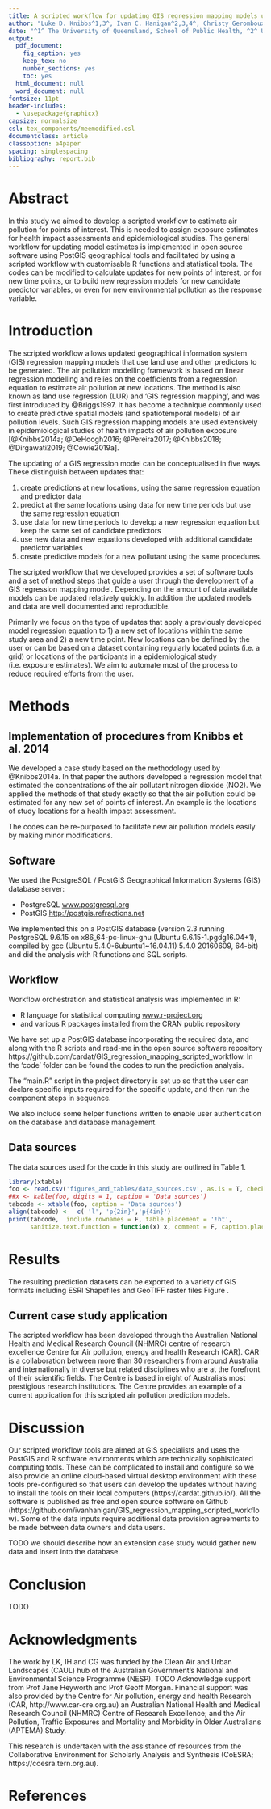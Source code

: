```yaml
---
title: A scripted workflow for updating GIS regression mapping models using land use and other predictors of air pollution
author: "Luke D. Knibbs^1,3^, Ivan C. Hanigan^2,3,4^, Christy Geromboux^2,3^, Edward Jegasothy^2^" 
date: "^1^ The University of Queensland, School of Public Health, ^2^ University Centre for Rural Health, North Coast, School of Public Health, The University of Sydney, Sydney, Australia. ^3^ Centre for Air pollution, energy and health Research (CAR).  ^4^ Health Research Institute, University of Canberra, Canberra, Australia."
output:
  pdf_document:
    fig_caption: yes
    keep_tex: no
    number_sections: yes
    toc: yes
  html_document: null
  word_document: null
fontsize: 11pt
header-includes:
  - \usepackage{graphicx}
capsize: normalsize
csl: tex_components/meemodified.csl
documentclass: article
classoption: a4paper
spacing: singlespacing
bibliography: report.bib
---
```


# Abstract
In this study we aimed to develop a scripted workflow to estimate air pollution for points of interest. This is needed to assign exposure estimates for health impact assessments and epidemiological studies. The general workflow for updating model estimates is implemented in open source software using PostGIS geographical tools and facilitated by using a scripted workflow with customisable R functions and statistical tools. The codes can be modified to calculate updates for new points of interest, or for new time points, or to build new regression models for new candidate predictor variables, or even for new environmental pollution as the response variable.

# Introduction
The scripted workflow allows updated geographical information system (GIS) regression mapping models that use land use and other predictors to be generated. 
The air pollution modelling framework is based on linear regression modelling and relies on the coefficients from a regression equation to estimate air pollution at new locations.
The method is also known as land use regression (LUR) and 'GIS regression mapping', and was first introduced by @Briggs1997. It has become a technique commonly used to create predictive spatial models (and spatiotemporal models) of air pollution levels.
Such GIS regression mapping models are used extensively in epidemiological studies of health impacts of air pollution exposure [@Knibbs2014a; @DeHoogh2016; @Pereira2017; @Knibbs2018; @Dirgawati2019; @Cowie2019a].

The updating of a GIS regression model can be conceptualised in five ways. These distinguish between updates that: 

1. create predictions at new locations, using the same regression equation and predictor data
1. predict at the same locations using data for new time periods but use the same regression equation
1. use data for new time periods to develop a new regression equation but keep the same set of candidate predictors
1. use new data and new equations developed with additional candidate predictor variables
1. create predictive models for a new pollutant using the same procedures.

The scripted workflow that we developed provides a set of software tools and a set of method steps that guide a user through the development of a GIS regression mapping model. Depending on the amount of data available models can be updated relatively quickly. In addition the updated models and data are 
well documented and reproducible. 

Primarily we focus on the type of updates that apply a previously developed 
model regression equation to 1) a new set of locations within the same study area and 2) a new time point. New locations can be defined by the user or can be based on a dataset containing regularly located points (i.e. a grid) or locations of the participants in a epidemiological study (i.e. exposure estimates). 
We aim to automate most of the process to reduce required efforts from the user. 

# Methods

## Implementation of procedures from Knibbs et al. 2014
We developed a case study based on the methodology used by @Knibbs2014a. In that paper the authors developed a regression model that estimated the concentrations of the air pollutant nitrogen dioxide (NO2). We applied the methods of that study exactly so that the air pollution could be estimated for any new set of points of interest. An example is the locations of study locations for a health impact assessment.

The codes can be re-purposed to facilitate new air pollution models easily by making minor modifications.

## Software
We used the PostgreSQL / PostGIS Geographical Information Systems (GIS) database server:

- PostgreSQL [www.postgresql.org](www.postgresql.org)
- PostGIS [http://postgis.refractions.net](http://postgis.refractions.net)

We implemented this on a PostGIS database (version 2.3 running PostgreSQL 9.6.15 on x86_64-pc-linux-gnu (Ubuntu 9.6.15-1.pgdg16.04+1), compiled by gcc (Ubuntu 5.4.0-6ubuntu1~16.04.11) 5.4.0 20160609, 64-bit) and did the analysis with R functions and SQL scripts.

## Workflow

Workflow orchestration and statistical analysis was implemented in R:

- R language for statistical computing [www.r-project.org](www.r-project.org)
- and various R packages installed from the CRAN public repository

We have set up a PostGIS database incorporating the required data, and along with the R scripts and read-me in the open source software repository https://github.com/cardat/GIS_regression_mapping_scripted_workflow. In the 'code' folder can be found the codes to run the prediction analysis. 

The "main.R" script in the project directory is set up so that the user can declare specific inputs required for the specific update, and then run the component steps in sequence. 

We also include some helper functions written to enable user authentication on the database and database management.


## Data sources

The data sources used for the code in this study are outlined in Table 1.

```r
library(xtable)
foo <- read.csv('figures_and_tables/data_sources.csv', as.is = T, check.names = F)
##x <- kable(foo, digits = 1, caption = 'Data sources')
tabcode <- xtable(foo, caption = 'Data sources')
align(tabcode) <-  c( 'l', 'p{2in}','p{4in}')
print(tabcode,  include.rownames = F, table.placement = '!ht',
      sanitize.text.function = function(x) x, comment = F, caption.placement = "top")
```



# Results

The resulting prediction datasets can be exported to a variety of GIS formats including ESRI Shapefiles and GeoTIFF raster files Figure \ref{fig:gisno2100m}. 


\begin{figure}[!h]
\centering
\includegraphics[width=.9\textwidth]{figures_and_tables/Liverpool_SatLUR_NO2_2016annav_V3.png}
\caption{Western Sydney Liverpool case study 2016 NO2 predicted at a grid of evenly spaced points 10m $\times$ 10m and stored as a GeoTIFF file}
\label{fig:gisno2100m}
\end{figure}



## Current case study application

The scripted workflow has been developed through the Australian National Health and Medical Research Council (NHMRC) centre of research excellence Centre for Air pollution, energy and health Research (CAR).
CAR is a collaboration between more than 30 researchers from around Australia and internationally in diverse but related disciplines who are at the forefront of their scientific fields. The Centre is based in eight of Australia's most prestigious research institutions. 
The Centre provides an example of a current application for this scripted air pollution prediction models.


# Discussion

Our scripted workflow tools are aimed at GIS specialists and uses the PostGIS and R software environments which are technically sophisticated computing tools. These can be complicated to install and configure so we also provide an online cloud-based virtual desktop environment with these tools pre-configured so that users can develop the updates without having to install the tools on their local computers (https://cardat.github.io/).  All the software is published as free and open source software on Github (https://github.com/ivanhanigan/GIS_regression_mapping_scripted_workflow). Some of the data inputs require additional data provision agreements to be made between data owners and data users.

TODO we should describe how an extension case study would gather new data and insert into the database.

# Conclusion

TODO

# Acknowledgments
The work by LK, IH and CG was funded by the Clean Air and Urban Landscapes (CAUL) hub of the Australian Government’s National and Environmental Science Programme (NESP).
TODO Acknowledge support from Prof Jane Heyworth and Prof Geoff Morgan.
Financial support was also provided by the Centre for Air pollution, energy and health Research (CAR, http://www.car-cre.org.au) an Australian National Health and Medical Research Council (NHMRC) Centre of Research Excellence; and the Air Pollution, Traffic Exposures and Mortality and Morbidity in Older Australians (APTEMA) Study.

This research is undertaken with the assistance of resources from the Collaborative Environment for Scholarly Analysis and Synthesis (CoESRA; https://coesra.tern.org.au).

\clearpage

# References

